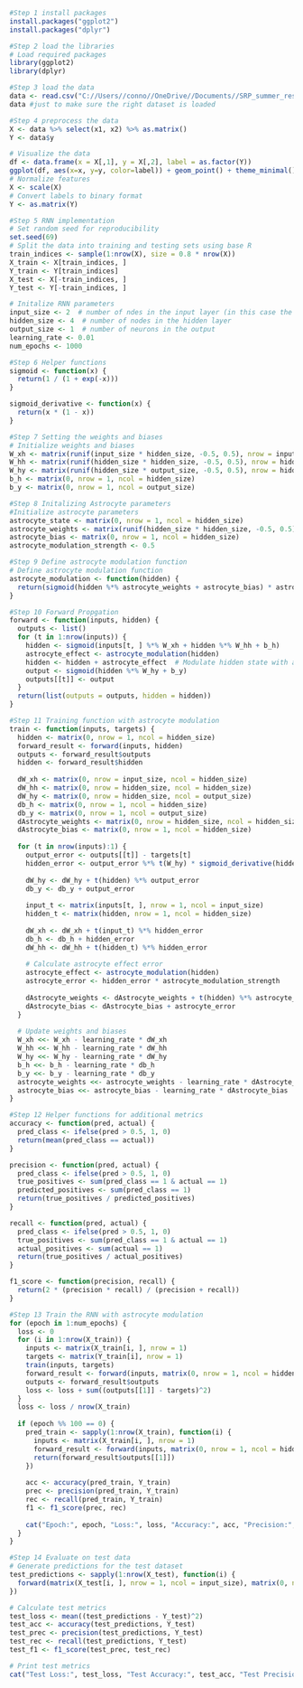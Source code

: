 ```r
#Step 1 install packages
install.packages("ggplot2")
install.packages("dplyr")

#Step 2 load the libraries
# Load required packages
library(ggplot2)
library(dplyr)

#Step 3 load the data
data <- read.csv("C://Users//conno//OneDrive//Documents//SRP_summer_research//planar_flower.csv")
data #just to make sure the right dataset is loaded

#Step 4 preprocess the data
X <- data %>% select(x1, x2) %>% as.matrix()
Y <- data$y

# Visualize the data
df <- data.frame(x = X[,1], y = X[,2], label = as.factor(Y))
ggplot(df, aes(x=x, y=y, color=label)) + geom_point() + theme_minimal()
# Normalize features
X <- scale(X)
# Convert labels to binary format
Y <- as.matrix(Y)

#Step 5 RNN implementation
# Set random seed for reproducibility
set.seed(69)
# Split the data into training and testing sets using base R
train_indices <- sample(1:nrow(X), size = 0.8 * nrow(X))
X_train <- X[train_indices, ]
Y_train <- Y[train_indices]
X_test <- X[-train_indices, ]
Y_test <- Y[-train_indices, ]

# Initalize RNN parameters
input_size <- 2  # number of ndes in the input layer (in this case the nodes represent x_1 and x_2 )
hidden_size <- 4  # number of nodes in the hidden layer
output_size <- 1  # number of neurons in the output
learning_rate <- 0.01
num_epochs <- 1000

#Step 6 Helper functions
sigmoid <- function(x) {
  return(1 / (1 + exp(-x)))
}

sigmoid_derivative <- function(x) {
  return(x * (1 - x))
}

#Step 7 Setting the weights and biases
# Initialize weights and biases
W_xh <- matrix(runif(input_size * hidden_size, -0.5, 0.5), nrow = input_size)
W_hh <- matrix(runif(hidden_size * hidden_size, -0.5, 0.5), nrow = hidden_size)
W_hy <- matrix(runif(hidden_size * output_size, -0.5, 0.5), nrow = hidden_size)
b_h <- matrix(0, nrow = 1, ncol = hidden_size)
b_y <- matrix(0, nrow = 1, ncol = output_size)

#Step 8 Initalizing Astrocyte parameters
#Initialize astrocyte parameters
astrocyte_state <- matrix(0, nrow = 1, ncol = hidden_size)
astrocyte_weights <- matrix(runif(hidden_size * hidden_size, -0.5, 0.5), nrow = hidden_size)
astrocyte_bias <- matrix(0, nrow = 1, ncol = hidden_size)
astrocyte_modulation_strength <- 0.5

#Step 9 Define astrocyte modulation function
# Define astrocyte modulation function
astrocyte_modulation <- function(hidden) {
  return(sigmoid(hidden %*% astrocyte_weights + astrocyte_bias) * astrocyte_modulation_strength)
}

#Step 10 Forward Propgation
forward <- function(inputs, hidden) {
  outputs <- list()
  for (t in 1:nrow(inputs)) {
    hidden <- sigmoid(inputs[t, ] %*% W_xh + hidden %*% W_hh + b_h)
    astrocyte_effect <- astrocyte_modulation(hidden)
    hidden <- hidden + astrocyte_effect  # Modulate hidden state with astrocyte effect
    output <- sigmoid(hidden %*% W_hy + b_y)
    outputs[[t]] <- output
  }
  return(list(outputs = outputs, hidden = hidden))
}

#Step 11 Training function with astrocyte modulation
train <- function(inputs, targets) {
  hidden <- matrix(0, nrow = 1, ncol = hidden_size)
  forward_result <- forward(inputs, hidden)
  outputs <- forward_result$outputs
  hidden <- forward_result$hidden
  
  dW_xh <- matrix(0, nrow = input_size, ncol = hidden_size)
  dW_hh <- matrix(0, nrow = hidden_size, ncol = hidden_size)
  dW_hy <- matrix(0, nrow = hidden_size, ncol = output_size)
  db_h <- matrix(0, nrow = 1, ncol = hidden_size)
  db_y <- matrix(0, nrow = 1, ncol = output_size)
  dAstrocyte_weights <- matrix(0, nrow = hidden_size, ncol = hidden_size)
  dAstrocyte_bias <- matrix(0, nrow = 1, ncol = hidden_size)
  
  for (t in nrow(inputs):1) {
    output_error <- outputs[[t]] - targets[t]
    hidden_error <- output_error %*% t(W_hy) * sigmoid_derivative(hidden)
    
    dW_hy <- dW_hy + t(hidden) %*% output_error
    db_y <- db_y + output_error
    
    input_t <- matrix(inputs[t, ], nrow = 1, ncol = input_size)
    hidden_t <- matrix(hidden, nrow = 1, ncol = hidden_size)
    
    dW_xh <- dW_xh + t(input_t) %*% hidden_error
    db_h <- db_h + hidden_error
    dW_hh <- dW_hh + t(hidden_t) %*% hidden_error
    
    # Calculate astrocyte effect error
    astrocyte_effect <- astrocyte_modulation(hidden)
    astrocyte_error <- hidden_error * astrocyte_modulation_strength
    
    dAstrocyte_weights <- dAstrocyte_weights + t(hidden) %*% astrocyte_error
    dAstrocyte_bias <- dAstrocyte_bias + astrocyte_error
  }
  
  # Update weights and biases
  W_xh <<- W_xh - learning_rate * dW_xh
  W_hh <<- W_hh - learning_rate * dW_hh
  W_hy <<- W_hy - learning_rate * dW_hy
  b_h <<- b_h - learning_rate * db_h
  b_y <<- b_y - learning_rate * db_y
  astrocyte_weights <<- astrocyte_weights - learning_rate * dAstrocyte_weights
  astrocyte_bias <<- astrocyte_bias - learning_rate * dAstrocyte_bias
}

#Step 12 Helper functions for additional metrics
accuracy <- function(pred, actual) {
  pred_class <- ifelse(pred > 0.5, 1, 0)
  return(mean(pred_class == actual))
}

precision <- function(pred, actual) {
  pred_class <- ifelse(pred > 0.5, 1, 0)
  true_positives <- sum(pred_class == 1 & actual == 1)
  predicted_positives <- sum(pred_class == 1)
  return(true_positives / predicted_positives)
}

recall <- function(pred, actual) {
  pred_class <- ifelse(pred > 0.5, 1, 0)
  true_positives <- sum(pred_class == 1 & actual == 1)
  actual_positives <- sum(actual == 1)
  return(true_positives / actual_positives)
}

f1_score <- function(precision, recall) {
  return(2 * (precision * recall) / (precision + recall))
}

#Step 13 Train the RNN with astrocyte modulation
for (epoch in 1:num_epochs) {
  loss <- 0
  for (i in 1:nrow(X_train)) {
    inputs <- matrix(X_train[i, ], nrow = 1)
    targets <- matrix(Y_train[i], nrow = 1)
    train(inputs, targets)
    forward_result <- forward(inputs, matrix(0, nrow = 1, ncol = hidden_size))
    outputs <- forward_result$outputs
    loss <- loss + sum((outputs[[1]] - targets)^2)
  }
  loss <- loss / nrow(X_train)
  
  if (epoch %% 100 == 0) {
    pred_train <- sapply(1:nrow(X_train), function(i) {
      inputs <- matrix(X_train[i, ], nrow = 1)
      forward_result <- forward(inputs, matrix(0, nrow = 1, ncol = hidden_size))
      return(forward_result$outputs[[1]])
    })
    
    acc <- accuracy(pred_train, Y_train)
    prec <- precision(pred_train, Y_train)
    rec <- recall(pred_train, Y_train)
    f1 <- f1_score(prec, rec)
    
    cat("Epoch:", epoch, "Loss:", loss, "Accuracy:", acc, "Precision:", prec, "Recall:", rec, "F1 Score:", f1, "\n")
  }
}

#Step 14 Evaluate on test data
# Generate predictions for the test dataset
test_predictions <- sapply(1:nrow(X_test), function(i) {
  forward(matrix(X_test[i, ], nrow = 1, ncol = input_size), matrix(0, nrow = 1, ncol = hidden_size))$outputs[[1]]
})

# Calculate test metrics
test_loss <- mean((test_predictions - Y_test)^2)
test_acc <- accuracy(test_predictions, Y_test)
test_prec <- precision(test_predictions, Y_test)
test_rec <- recall(test_predictions, Y_test)
test_f1 <- f1_score(test_prec, test_rec)

# Print test metrics
cat("Test Loss:", test_loss, "Test Accuracy:", test_acc, "Test Precision:", test_prec, "Test Recall:", test_rec, "Test F1 Score:", test_f1, "\n")
```

